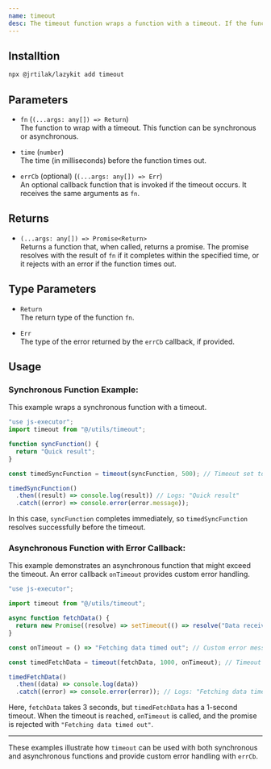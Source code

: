 ```yaml
---
name: timeout
desc: The timeout function wraps a function with a timeout. If the function does not complete within the specified time, the promise will be rejected.
---
```


<CodePreview methodName="timeout"/>

## Installtion

```bash
npx @jrtilak/lazykit add timeout
```

## Parameters

- `fn` (`(...args: any[]) => Return`)  
  The function to wrap with a timeout. This function can be synchronous or asynchronous.

- `time` (`number`)  
  The time (in milliseconds) before the function times out.

- `errCb` (optional) (`(...args: any[]) => Err`)  
  An optional callback function that is invoked if the timeout occurs. It receives the same arguments as `fn`.

## Returns

- `(...args: any[]) => Promise<Return>`  
  Returns a function that, when called, returns a promise. The promise resolves with the result of `fn` if it completes within the specified time, or it rejects with an error if the function times out.

## Type Parameters

- `Return`  
  The return type of the function `fn`.

- `Err`  
  The type of the error returned by the `errCb` callback, if provided.


## Usage

### Synchronous Function Example:
   This example wraps a synchronous function with a timeout.

   ```javascript
   "use js-executor";
   import timeout from "@/utils/timeout";

   function syncFunction() {
     return "Quick result";
   }

   const timedSyncFunction = timeout(syncFunction, 500); // Timeout set to 500 ms

   timedSyncFunction()
     .then((result) => console.log(result)) // Logs: "Quick result"
     .catch((error) => console.error(error.message));
   ```

   In this case, `syncFunction` completes immediately, so `timedSyncFunction` resolves successfully before the timeout.

### Asynchronous Function with Error Callback:
   This example demonstrates an asynchronous function that might exceed the timeout. An error callback `onTimeout` provides custom error handling.

   ```javascript
   "use js-executor";

   import timeout from "@/utils/timeout";

   async function fetchData() {
     return new Promise((resolve) => setTimeout(() => resolve("Data received"), 3000)); // 3 seconds delay
   }

   const onTimeout = () => "Fetching data timed out"; // Custom error message

   const timedFetchData = timeout(fetchData, 1000, onTimeout); // Timeout set to 1 second

   timedFetchData()
     .then((data) => console.log(data))
     .catch((error) => console.error(error)); // Logs: "Fetching data timed out"
   ```

   Here, `fetchData` takes 3 seconds, but `timedFetchData` has a 1-second timeout. When the timeout is reached, `onTimeout` is called, and the promise is rejected with `"Fetching data timed out"`.

---

These examples illustrate how `timeout` can be used with both synchronous and asynchronous functions and provide custom error handling with `errCb`.